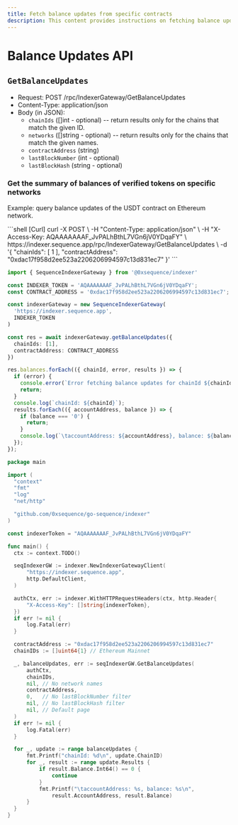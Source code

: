 ```yaml
---
title: Fetch balance updates from specific contracts
description: This content provides instructions on fetching balance updates from specific contracts.
---
```


# Balance Updates API

## `GetBalanceUpdates`

- Request: POST /rpc/IndexerGateway/GetBalanceUpdates
- Content-Type: application/json
- Body (in JSON):
  - `chainIds` (\[]int - optional) -- return results only for the chains that match the given ID.
  - `networks` (\[]string - optional) -- return results only for the chains that match the given names.
  - `contractAddress` (string)
  - `lastBlockNumber` (int - optional)
  - `lastBlockHash` (string - optional)

### Get the summary of balances of verified tokens on specific networks
Example: query balance updates of the USDT contract on Ethereum network.

<CodeGroup>
  ```shell [Curl]
  curl -X POST \
    -H "Content-Type: application/json" \
    -H "X-Access-Key: AQAAAAAAAF_JvPALhBthL7VGn6jV0YDqaFY" \
    https://indexer.sequence.app/rpc/IndexerGateway/GetBalanceUpdates \
    -d '{
      "chainIds": [
          1
      ],
      "contractAddress": "0xdac17f958d2ee523a2206206994597c13d831ec7"
    }'
  ```

  ```ts [Typescript]
  import { SequenceIndexerGateway } from '@0xsequence/indexer'

  const INDEXER_TOKEN = 'AQAAAAAAAF_JvPALhBthL7VGn6jV0YDqaFY';
  const CONTRACT_ADDRESS = '0xdac17f958d2ee523a2206206994597c13d831ec7';

  const indexerGateway = new SequenceIndexerGateway(
    'https://indexer.sequence.app',
    INDEXER_TOKEN
  )

  const res = await indexerGateway.getBalanceUpdates({
    chainIds: [1],
    contractAddress: CONTRACT_ADDRESS
  })

  res.balances.forEach(({ chainId, error, results }) => {
    if (error) {
      console.error(`Error fetching balance updates for chainId ${chainId}: ${error}`);
      return;
    }
    console.log(`chainId: ${chainId}`);
    results.forEach(({ accountAddress, balance }) => {
      if (balance === '0') {
        return;
      }
      console.log(`\taccountAddress: ${accountAddress}, balance: ${balance}`);
    });
  });
  ```

  ```go [Go]
  package main

  import (
  	"context"
  	"fmt"
  	"log"
  	"net/http"

  	"github.com/0xsequence/go-sequence/indexer"
  )

  const indexerToken = "AQAAAAAAAF_JvPALhBthL7VGn6jV0YDqaFY"

  func main() {
  	ctx := context.TODO()

  	seqIndexerGW := indexer.NewIndexerGatewayClient(
  		"https://indexer.sequence.app",
  		http.DefaultClient,
  	)

  	authCtx, err := indexer.WithHTTPRequestHeaders(ctx, http.Header{
  		"X-Access-Key": []string{indexerToken},
  	})
  	if err != nil {
  		log.Fatal(err)
  	}

  	contractAddress := "0xdac17f958d2ee523a2206206994597c13d831ec7"
  	chainIDs := []uint64{1} // Ethereum Mainnet

  	_, balanceUpdates, err := seqIndexerGW.GetBalanceUpdates(
  		authCtx,
  		chainIDs,
  		nil, // No network names
  		contractAddress,
  		0,   // No lastBlockNumber filter
  		nil, // No lastBlockHash filter
  		nil, // Default page
  	)
  	if err != nil {
  		log.Fatal(err)
  	}

  	for _, update := range balanceUpdates {
  		fmt.Printf("chainId: %d\n", update.ChainID)
  		for _, result := range update.Results {
  			if result.Balance.Int64() == 0 {
  				continue
  			}
  			fmt.Printf("\taccountAddress: %s, balance: %s\n",
  				result.AccountAddress, result.Balance)
  		}
  	}
  }
  ```
</CodeGroup>